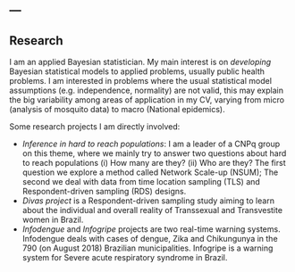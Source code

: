 ---
---

<link rel="stylesheet" href="styles.css" type="text/css">

## Research

I am an applied Bayesian statistician. My main interest is on _developing_ Bayesian statistical models to applied problems, usually public health problems. I am interested in problems where the usual statistical model assumptions (e.g. independence, normality) are not valid, this may explain the big variability among areas of application in my CV, varying from micro (analysis of mosquito data) to macro (National epidemics).

Some research projects I am directly involved:

- *Inference in hard to reach populations*: I am a leader of a CNPq group on this theme, where we mainly try to answer two questions about hard to reach populations (i) How many are they? (ii) Who are they? The first question we explore a method called Network Scale-up (NSUM); The second we deal with data from time location sampling (TLS) and Respondent-driven sampling (RDS) designs.
- *Divas project* is a Respondent-driven sampling study aiming to learn about the individual and overall reality of Transsexual and Transvestite women in Brazil.
- *Infodengue* and *Infogripe* projects are two real-time warning systems. Infodengue deals with cases of dengue, Zika and Chikungunya in the 790 (on August 2018) Brazilian municipalities. Infogripe is a warning system for Severe acute respiratory syndrome in Brazil.
